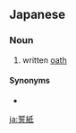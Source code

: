 ==Japanese==
{{ja-kanjitab|せい|し|yomi=on}}

===Noun===
{{ja-noun|せいし}}
# written [[oath]]

====Synonyms====
* {{ja-r|誓書|せいしょ}}

[[ja:誓紙]]